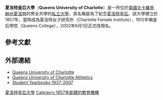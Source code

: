{{Infobox University|
image= |
name=Queens University of Charlotte|
motto=''Non ministrari sed ministrare'' （拉丁語）<br />Not to be served but to serve（英語）|
established=1857|
type=[[私立大學|私立大學]]<br /> [[基督長老會_(美國)|基督長老會]]所屬
|endowment=$8000萬（2010年）<ref>{{Cite web| title = U.S. and Canadian Institutions Listed by Fiscal Year 2009 Endowment Market Value and Percentage Change in Endowment Market Value from FY 2008 to FY 2009| work = 2009 NACUBO-Commonfund Study of Endowments| publisher = National Association of College and University Business Officers| url = http://www.nacubo.org/Documents/research/2009_NCSE_Public_Tables_Endowment_Market_Values.pdf| format = PDF| accessdate = February 24, 2010| deadurl = yes| archiveurl = https://web.archive.org/web/20171214124106/http://www.nacubo.org/Documents/research/2009_NCSE_Public_Tables_Endowment_Market_Values.pdf| archivedate = 2017年12月14日}}</ref> |
president= Dr. Pamela L. Davies|
city=[[夏洛特_(北卡羅來納州)|夏洛特]]|
state=[[北卡羅來納州|北卡羅來納州]]|
country=[[美國|美國]]|
undergrad= 1,869|
postgrad=517|
faculty=124名全職員工|
campus=[[都會|都會]]|
colors= 藍色和金色 {{color box|#0F2B5B}} {{color box|#857040}}|
Mascot=Royals|
website=[http://www.queens.edu/ www.queens.edu]|
logo=[[File:QUofChorizontalLogo.png|200px]]
}}
'''夏洛特皇后大學'''（'''Queens University of Charlotte'''）是一所位於[[美國|美國]][[北卡羅來納州|北卡羅來納州]][[夏洛特_(北卡羅來納州)|夏洛特]]的男女共學的[[私立大學|私立大學]]，其名稱是為了紀念[[夏洛特王后|夏洛特皇后]]。該大學建立於1857年，當時成為夏洛特女子研究所（Charlotte Female Institute），1912年稱皇后學院（Queens College），2002年6月1日正式改現名。
==參考文獻==
{{Reflist}}

==外部連結==
* [http://www.queens.edu Queens University of Charlotte] {{Wayback|url=http://www.queens.edu/ |date=20060417081535 }}
* [http://www.queensathletics.com Queens University of Charlotte Athletics] {{Wayback|url=http://www.queensathletics.com/ |date=20121024103423 }}
* [http://library.digitalnc.org/cdm4/results.php?CISOOP1=exact&CISOFIELD1=contri&CISOBOX1=Queens+University+of+Charlotte&CISOOP2=exact&CISOFIELD2=format&CISOBOX2=Yearbooks&CISOROOT=all Student Yearbooks 1937-2007]{{Dead link|date=2019年12月 |bot=InternetArchiveBot |fix-attempted=yes }}

{{coord|35.188833|-80.832318|type:edu_region:US|display=title}}

{{DEFAULTSORT:Queens University Of Charlotte}}
[[Category:夏洛特皇后大學|]]
[[Category:1857年創建的教育機構|Category:1857年創建的教育機構]]